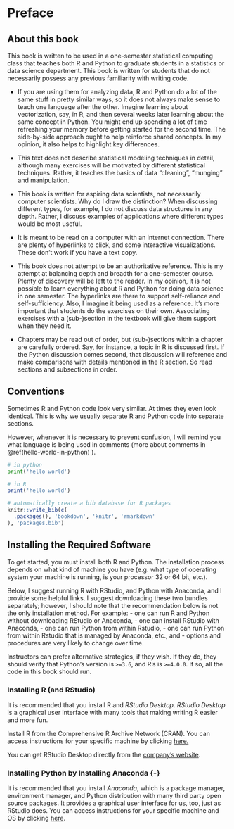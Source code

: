 # Preface {-}

## About this book {-}

This book is written to be used in a one-semester statistical computing class that teaches both R and Python to graduate students in a statistics or data science department. This book is written for students that do not necessarily possess any previous familiarity with writing code. 

 * If you are using them for analyzing data, R and Python do a lot of the same stuff in pretty similar ways, so it does not always make sense to teach one language after the other. Imagine learning about vectorization, say, in R, and then several weeks later learning about the same concept in Python. You might end up spending a lot of time refreshing your memory before getting started for the second time. The side-by-side approach ought to help reinforce shared concepts. In my opinion, it also helps to highlight key differences.

 * This text does not describe statistical modeling techniques in detail, although many exercises will be motivated by different statistical techniques. Rather, it teaches the basics of data "cleaning", "munging" and manipulation. 

 * This book is written for aspiring data scientists, not necessarily computer scientists. Why do I draw the distinction? When discussing different types, for example, I do not discuss data structures in any depth. Rather, I discuss examples of applications where different types would be most useful. 

 * It is meant to be read on a computer with an internet connection. There are plenty of hyperlinks to click, and some interactive visualizations. These don't work if you have a text copy. 

 * This book does not attempt to be an authoritative reference. This is my attempt at balancing depth and breadth for a one-semester course. Plenty of discovery will be left to the reader. In my opinion, it is not possible to learn everything about R and Python for doing data science in one semester. The hyperlinks are there to support self-reliance and self-sufficiency. Also, I imagine it being used as a reference. It's more important that students do the exercises on their own. Associating exercises with a (sub-)section in the textbook will give them support when they need it.

 * Chapters may be read out of order, but (sub-)sections within a chapter are carefully ordered. Say, for instance, a topic in R is discussed first. If the Python discussion comes second, that discussion will reference and make comparisons with details mentioned in the R section. So read sections and subsections in order. 

## Conventions {-}

Sometimes R and Python code look very similar. At times they even look identical. This is why we usually separate R and Python code into separate sections. 

However, whenever it is necessary to prevent confusion, I will remind you what language is being used in comments (more about comments in \@ref(hello-world-in-python) ). 

```python
# in python
print('hello world')
```


```r
# in R
print('hello world')
```



```r
# automatically create a bib database for R packages
knitr::write_bib(c(
  .packages(), 'bookdown', 'knitr', 'rmarkdown'
), 'packages.bib')
```


## Installing the Required Software {-}

To get started, you must install both R and Python. The installation process depends on what kind of machine you have (e.g. what type of operating system your machine is running, is your processor $32$ or $64$ bit, etc.).

Below, I suggest running R with RStudio, and Python with Anaconda, and I provide some helpful links. I suggest downloading these two bundles separately; however, I should note that the recommendation below is not the only installation method. For example: 
  - one can run R and Python without downloading RStudio or Anaconda,
  - one can install RStudio with Anaconda,
  - one can run Python from within Rstudio,
  - one can run Python from within Rstudio that is managed by Anaconda, etc., and
  - options and procedures are very likely to change over time. 
  
Instructors can prefer alternative strategies, if they wish. If they do, they should verify that Python's version is `>=3.6`, and R's is `>=4.0.0`. If so, all the code in this book should run. 

### Installing R (and RStudio) {-}

It is recommended that you install R and *RStudio Desktop*. *RStudio Desktop* is a graphical user interface with many tools that making writing R easier and more fun.

Install R from the Comprehensive R Archive Network (CRAN). You can access instructions for your specific machine by clicking [here.](https://cran.r-project.org/) 

You can get RStudio Desktop directly from the [company's website](https://www.rstudio.com/products/rstudio/download/#download).

### Installing Python by Installing Anaconda {-} {#installing-python-by-installing-anaconda}

It is recommended that you install *Anaconda*, which is a package manager, environment manager, and Python distribution with many third party open source packages. It provides a graphical user interface for us, too, just as RStudio does. You can access instructions for your specific machine and OS by clicking [here](https://docs.anaconda.com/anaconda/install/#).





